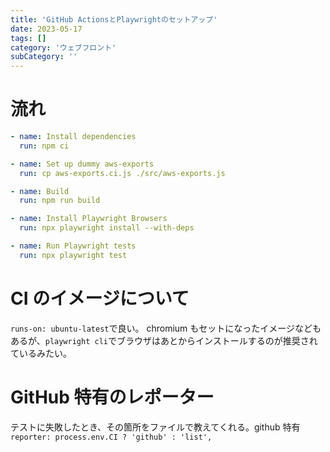 ```yaml
---
title: 'GitHub ActionsとPlaywrightのセットアップ'
date: 2023-05-17
tags: []
category: 'ウェブフロント'
subCategory: ''
---
```


# 流れ

```yaml:title=e2e.yml
- name: Install dependencies
  run: npm ci

- name: Set up dummy aws-exports
  run: cp aws-exports.ci.js ./src/aws-exports.js

- name: Build
  run: npm run build

- name: Install Playwright Browsers
  run: npx playwright install --with-deps

- name: Run Playwright tests
  run: npx playwright test
```

# CI のイメージについて

`runs-on: ubuntu-latest`で良い。
chromium もセットになったイメージなどもあるが、`playwright cli`でブラウザはあとからインストールするのが推奨されているみたい。

# GitHub 特有のレポーター

テストに失敗したとき、その箇所をファイルで教えてくれる。github 特有
`reporter: process.env.CI ? 'github' : 'list',`
